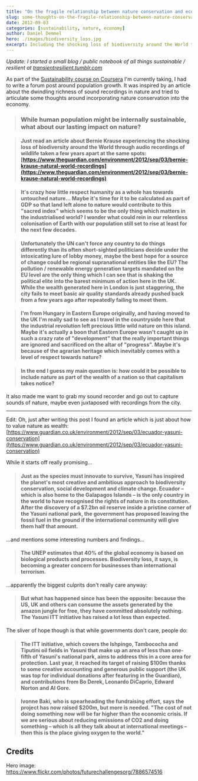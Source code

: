 ```yaml
---
title: "On the fragile relationship between nature conservation and economic growth"
slug: some-thoughts-on-the-fragile-relationship-between-nature-conservation-and-economic-growth
date: 2012-09-03
categories: [sustainability, nature, economy]
author: Daniel Demmel
hero: ./images/biodiversity_loss.jpg
excerpt: Including the shocking loss of biodiversity around the World through audio recordings of wildlife
---
```


_Update: I started a small blog / public notebook of all things sustainable / resilient at [transientresilient.tumblr.com](https://transientresilient.tumblr.com/)_

As part of the [Sustainability course on Coursera](https://www.coursera.org/course/sustain) I'm currently taking, I had to write a forum post around population growth. It was inspired by an article about the dwindling richness of sound recordings in nature and tried to articulate some thoughts around incorporating nature conservation into the economy.

> ### While human population might be internally sustainable, what about our lasting impact on nature?

> #### Just read an article about Bernie Krause experiencing the shocking loss of biodiversity around the World through audio recordings of wildlife taken a few years apart at the same spots: [https://www.theguardian.com/environment/2012/sep/03/bernie-krause-natural-world-recordings](https://www.theguardian.com/environment/2012/sep/03/bernie-krause-natural-world-recordings)

> #### It's crazy how little respect humanity as a whole has towards untouched nature... Maybe it's time for it to be calculated as part of GDP so that land left alone to nature would contribute to this "sacred index" which seems to be the only thing which matters in the industrialised world? I wonder what could rein in our relentless colonisation of Earth with our population still set to rise at least for the next few decades.

> #### Unfortunately the UN can't force any country to do things differently than its often short-sighted politicians decide under the intoxicating lure of lobby money, maybe the best hope for a source of change could be regional supranational entities like the EU? The pollution / renewable energy generation targets mandated on the EU level are the only thing which I can see that is shaking the political elite into the barest minimum of action here in the UK. While the wealth generated here in London is just staggering, the city fails to meet basic air quality standards already pushed back from a few years ago after repeatedly failing to meet them.

> #### I'm from Hungary in Eastern Europe originally, and having moved to the UK I'm really sad to see as I travel in the countryside here that the industrial revolution left precious little wild nature on this island. Maybe it's actually a boon that Eastern Europe wasn't caught up in such a crazy rate of "development" that the really important things are ignored and sacrificed on the altar of "progress". Maybe it's because of the agrarian heritage which inevitably comes with a level of respect towards nature?

> #### In the end I guess my main question is: how could it be possible to include nature as part of the wealth of a nation so that capitalism takes notice?

It also made me want to grab my sound recorder and go out to capture sounds of nature, maybe even juxtaposed with recordings from the city.

---

Edit: Oh, just after writing this post I found an article which is just about how to value nature as wealth: [https://www.guardian.co.uk/environment/2012/sep/03/ecuador-yasuni-conservation](https://www.guardian.co.uk/environment/2012/sep/03/ecuador-yasuni-conservation)

While it starts off really promising...

> #### Just as the species must innovate to survive, Yasuni has inspired the planet's most creative and ambitious approach to biodiversity conservation, social development and climate change. Ecuador – which is also home to the Galapagos Islands – is the only country in the world to have recognised the rights of nature in its constitution. After the discovery of a \$7.2bn oil reserve inside a pristine corner of the Yasuni national park, the government has proposed leaving the fossil fuel in the ground if the international community will give them half that amount.

...and mentions some interesting numbers and findings...

> #### The UNEP estimates that 40% of the global economy is based on biological products and processes. Biodiversity loss, it says, is becoming a greater concern for businesses than international terrorism.

...apparently the biggest culprits don't really care anyway:

> #### But what has happened since has been the opposite: because the US, UK and others can consume the assets generated by the amazon jungle for free, they have committed absolutely nothing. The Yasuni ITT initiative has raised a lot less than expected.

The sliver of hope though is that while governments don't care, people do:

> #### The ITT initiative, which covers the Ishpingo, Tambococha and Tiputini oil fields in Yasuni that make up an area of less than one-fifth of Yasuni's national park, aims to address this in a core area for protection. Last year, it reached its target of raising \$100m thanks to some creative accounting and generous public support (the UK was top for individual donations after featuring in the Guardian), and contributions from Bo Derek, Leonardo DiCaprio, Edward Norton and Al Gore.

> #### Ivonne Baki, who is spearheading the fundraising effort, says the project has now raised \$200m, but more is needed. "The cost of not doing something now will be far higher than the economic crisis. If we are serious about reducing emissions of CO2 and doing something – which is all they talk about at international meetings – then this is the place giving oxygen to the world."

## Credits

Hero image: https://www.flickr.com/photos/futurechallengesorg/7886574516

